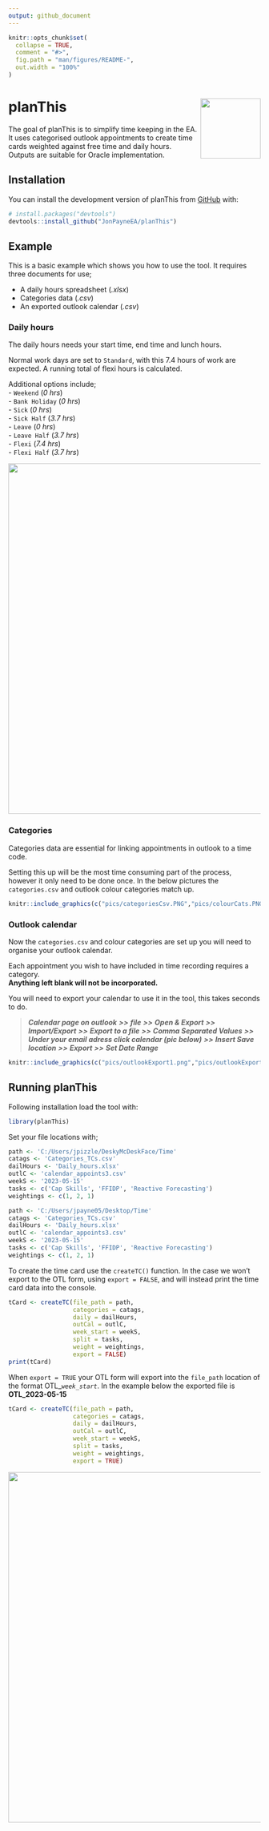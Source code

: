 ```yaml
---
output: github_document
---
```


<!-- README.md is generated from README.Rmd. Please edit that file -->

```r
knitr::opts_chunk$set(
  collapse = TRUE,
  comment = "#>",
  fig.path = "man/figures/README-",
  out.width = "100%"
)
```

# planThis <img src="logo.png" align="right" width="120" />

<!-- badges: start -->
<!-- badges: end -->

The goal of planThis is to simplify time keeping in the EA. It uses categorised outlook appointments to create time cards weighted against free time and daily hours. Outputs are suitable for Oracle implementation.

## Installation

You can install the development version of planThis from [GitHub](https://github.com/) with:

``` r
# install.packages("devtools")
devtools::install_github("JonPayneEA/planThis")
```

## Example

This is a basic example which shows you how to use the tool. It requires three documents for use;  

  - A daily hours spreadsheet (*.xlsx*)  
  - Categories data (*.csv*)  
  - An exported outlook calendar (*.csv*)  

### Daily hours

The daily hours needs your start time, end time and lunch hours.

Normal work days are set to `Standard`, with this 7.4 hours of work are expected.  A running total of flexi hours is calculated.

Additional options include;  
  - `Weekend` (*0 hrs*)  
  - `Bank Holiday` (*0 hrs*)  
  - `Sick` (*0 hrs*)  
  - `Sick Half` (*3.7 hrs*)  
  - `Leave` (*0 hrs*)  
  - `Leave Half` (*3.7 hrs*)  
  - `Flexi` (*7.4 hrs*)  
  - `Flexi Half` (*3.7 hrs*)  
  
<img src="pics/dailyHours.PNG" align="centre" width="700" />

### Categories

Categories data are essential for linking appointments in outlook to a time code.  

Setting this up will be the most time consuming part of the process, however it only need to be done once. In the below pictures the `categories.csv` and outlook colour categories match up.

```r
knitr::include_graphics(c("pics/categoriesCsv.PNG","pics/colourCats.PNG"))
``` 

### Outlook calendar

Now the `categories.csv` and colour categories are set up you will need to organise your outlook calendar.  

Each appointment you wish to have included in time recording requires a category.  
**Anything left blank will not be incorporated.**  

You will need to export your calendar to use it in the tool, this takes seconds to do.   

>  **_Calendar page on outlook_** **_>>_** **_file_** **_>>_** **_Open & Export_** **_>>_** **_Import/Export_** **_>>_** **_Export to a file_** **_>>_** **_Comma Separated Values_** **_>>_** **_Under your email adress click calendar (pic below)_** **_>>_** **_Insert Save location_** **_>>_** **_Export_** **_>>_** **_Set Date Range_**

```r
knitr::include_graphics(c("pics/outlookExport1.png","pics/outlookExport2.png"))
``` 

## Running planThis

Following installation load the tool with:

```r
library(planThis)
```

Set your file locations with;

```r
path <- 'C:/Users/jpizzle/DeskyMcDeskFace/Time'
catags <- 'Categories_TCs.csv'
dailHours <- 'Daily_hours.xlsx'
outlC <- 'calendar_appoints3.csv'
weekS <- '2023-05-15'
tasks <- c('Cap Skills', 'FFIDP', 'Reactive Forecasting')
weightings <- c(1, 2, 1)
```

```r
path <- 'C:/Users/jpayne05/Desktop/Time'
catags <- 'Categories_TCs.csv'
dailHours <- 'Daily_hours.xlsx'
outlC <- 'calendar_appoints3.csv'
weekS <- '2023-05-15'
tasks <- c('Cap Skills', 'FFIDP', 'Reactive Forecasting')
weightings <- c(1, 2, 1)
```

To create the time card use the `createTC()` function. In the case we won't export to the OTL form, using `export = FALSE`, and will instead print the time card data into the console.


```r
tCard <- createTC(file_path = path,
                  categories = catags,
                  daily = dailHours,
                  outCal = outlC,
                  week_start = weekS,
                  split = tasks,
                  weight = weightings,
                  export = FALSE)
print(tCard)
```

When `export = TRUE` your OTL form will export into the `file_path` location of the format OTL_*`week_start`*. In the example below the exported file is **OTL_2023-05-15**

```r
tCard <- createTC(file_path = path,
                  categories = catags,
                  daily = dailHours,
                  outCal = outlC,
                  week_start = weekS,
                  split = tasks,
                  weight = weightings,
                  export = TRUE)
```

<img src="pics/OTL.PNG" align="centre" width="700" />

